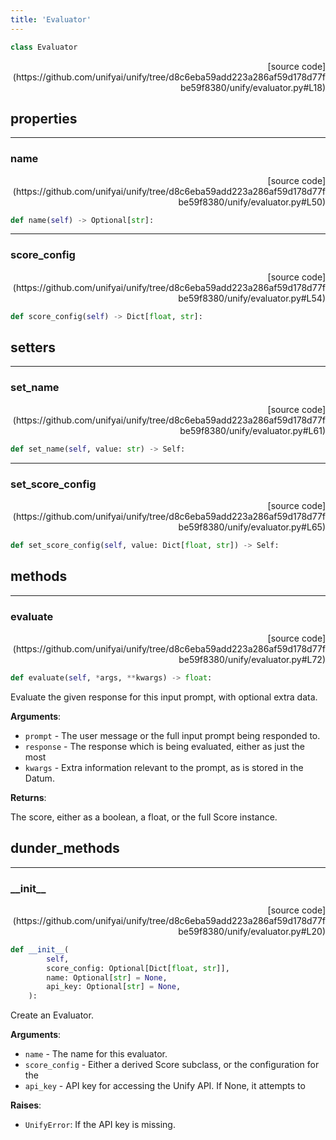 ```yaml
---
title: 'Evaluator'
---
```


```python
class Evaluator
```

<p align="right">[source code](https://github.com/unifyai/unify/tree/d8c6eba59add223a286af59d178d77fbe59f8380/unify/evaluator.py#L18)</p>



## properties

---

### name

<p align="right">[source code](https://github.com/unifyai/unify/tree/d8c6eba59add223a286af59d178d77fbe59f8380/unify/evaluator.py#L50)</p>

```python
def name(self) -> Optional[str]:
```



---

### score\_config

<p align="right">[source code](https://github.com/unifyai/unify/tree/d8c6eba59add223a286af59d178d77fbe59f8380/unify/evaluator.py#L54)</p>

```python
def score_config(self) -> Dict[float, str]:
```



## setters

---

### set\_name

<p align="right">[source code](https://github.com/unifyai/unify/tree/d8c6eba59add223a286af59d178d77fbe59f8380/unify/evaluator.py#L61)</p>

```python
def set_name(self, value: str) -> Self:
```



---

### set\_score\_config

<p align="right">[source code](https://github.com/unifyai/unify/tree/d8c6eba59add223a286af59d178d77fbe59f8380/unify/evaluator.py#L65)</p>

```python
def set_score_config(self, value: Dict[float, str]) -> Self:
```



## methods

---

### evaluate

<p align="right">[source code](https://github.com/unifyai/unify/tree/d8c6eba59add223a286af59d178d77fbe59f8380/unify/evaluator.py#L72)</p>

```python
def evaluate(self, *args, **kwargs) -> float:
```

Evaluate the given response for this input prompt, with optional extra data.

**Arguments**:

- `prompt` - The user message or the full input prompt being responded to.
- `response` - The response which is being evaluated, either as just the most
- `kwargs` - Extra information relevant to the prompt, as is stored in the Datum.



**Returns**:

The score, either as a boolean, a float, or the full Score instance.

## dunder_methods

---

### \_\_init\_\_

<p align="right">[source code](https://github.com/unifyai/unify/tree/d8c6eba59add223a286af59d178d77fbe59f8380/unify/evaluator.py#L20)</p>

```python
def __init__(
        self,
        score_config: Optional[Dict[float, str]],
        name: Optional[str] = None,
        api_key: Optional[str] = None,
    ):
```

Create an Evaluator.

**Arguments**:

- `name` - The name for this evaluator.
- `score_config` - Either a derived Score subclass, or the configuration for the
- `api_key` - API key for accessing the Unify API. If None, it attempts to



**Raises**:

- `UnifyError`: If the API key is missing.